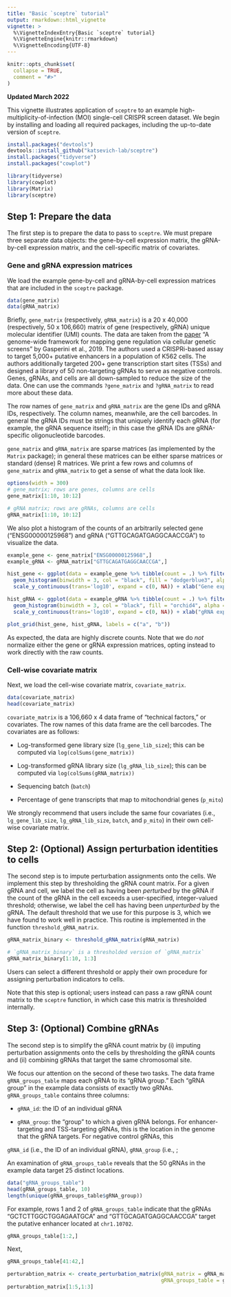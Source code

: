 ```yaml
---
title: "Basic `sceptre` tutorial"
output: rmarkdown::html_vignette
vignette: >
  %\VignetteIndexEntry{Basic `sceptre` tutorial}
  %\VignetteEngine{knitr::rmarkdown}
  %\VignetteEncoding{UTF-8}
---
```


```r
knitr::opts_chunk$set(
  collapse = TRUE,
  comment = "#>"
)
```

**Updated March 2022**

This vignette illustrates application of `sceptre` to an example high-multiplicity-of-infection (MOI) single-cell CRISPR screen dataset. We begin by installing and loading all required packages, including the up-to-date version of `sceptre`.

```r
install.packages("devtools")
devtools::install_github("katsevich-lab/sceptre")
install.packages("tidyverse")
install.packages("cowplot")
```

```r
library(tidyverse)
library(cowplot)
library(Matrix)
library(sceptre)
```

## Step 1: Prepare the data

The first step is to prepare the data to pass to `sceptre`. We must prepare three separate data objects: the gene-by-cell expression matrix, the gRNA-by-cell expression matrix, and the cell-specific matrix of covariates.

### Gene and gRNA expression matrices

We load the example gene-by-cell and gRNA-by-cell expression matrices that are included in the `sceptre` package.

```r
data(gene_matrix)
data(gRNA_matrix)
```

Briefly, `gene_matrix` (respectively, `gRNA_matrix`) is a 20 x 40,000 (respectively, 50 x 106,660) matrix of gene (respectively, gRNA) unique molecular identifier (UMI) counts. The data are taken from the [paper](https://www.sciencedirect.com/science/article/pii/S009286741831554X) "A genome-wide framework for mapping gene regulation via cellular genetic screens" by Gasperini et al., 2019. The authors used a CRISPRi-based assay to target 5,000+ putative enhancers in a population of K562 cells. The authors additionally targeted 200+ gene transcription start sites (TSSs) and designed a library of 50 non-targeting gRNAs to serve as negative controls. Genes, gRNAs, and cells are all down-sampled to reduce the size of the data. One can use the commands `?gene_matrix` and `?gRNA_matrix` to read more about these data.

The row names of `gene_matrix` and `gRNA_matrix` are the gene IDs and gRNA IDs, respectively. The column names, meanwhile, are the cell barcodes. In general the gRNA IDs must be strings that uniquely identify each gRNA (for example, the gRNA sequence itself); in this case the gRNA IDs are gRNA-specific oligonucleotide barcodes.

`gene_matrix` and `gRNA_matrix` are sparse matrices (as implemented by the `Matrix` package); in general these matrices can be either sparse matrices or standard (dense) R matrices. We print a few rows and columns of `gene_matrix` and `gRNA_matrix` to get a sense of what the data look like.

```r
options(width = 300)
# gene_matrix; rows are genes, columns are cells
gene_matrix[1:10, 10:12]

# gRNA matrix; rows are gRNAs, columns are cells
gRNA_matrix[1:10, 10:12]
```

We also plot a histogram of the counts of an arbitrarily selected gene ("ENSG00000125968") and gRNA ("GTTGCAGATGAGGCAACCGA") to visualize the data.

```r
example_gene <- gene_matrix["ENSG00000125968",]
example_gRNA <- gRNA_matrix["GTTGCAGATGAGGCAACCGA",]

hist_gene <- ggplot(data = example_gene %>% tibble(count = .) %>% filter(count >= 1, count <= 40), mapping = aes(x = count)) +
  geom_histogram(binwidth = 3, col = "black", fill = "dodgerblue3", alpha = 0.7) +
  scale_y_continuous(trans='log10', expand = c(0, NA)) + xlab("Gene expressions") + ylab("") + theme_bw(base_size = 10)

hist_gRNA <- ggplot(data = example_gRNA %>% tibble(count = .) %>% filter(count >= 1, count <= 40), mapping = aes(x = count)) +
  geom_histogram(binwidth = 3, col = "black", fill = "orchid4", alpha = 0.7) +
  scale_y_continuous(trans='log10', expand = c(0, NA)) + xlab("gRNA expressions") + ylab("") + theme_bw(base_size = 10)

plot_grid(hist_gene, hist_gRNA, labels = c("a", "b"))
```

As expected, the data are highly discrete counts. Note that we do *not* normalize either the gene or gRNA expression matrices, opting instead to work directly with the raw counts.

### Cell-wise covariate matrix

Next, we load the cell-wise covariate matrix, `covariate_matrix`.

```r
data(covariate_matrix)
head(covariate_matrix)
```

`covariate_matrix` is a 106,660 x 4 data frame of "technical factors," or covariates. The row names of this data frame are the cell barcodes. The covariates are as follows:

-   Log-transformed gene library size (`lg_gene_lib_size`); this can be computed via `log(colSums(gene_matrix))`

-   Log-transformed gRNA library size (`lg_gRNA_lib_size`); this can be computed via `log(colSums(gRNA_matrix))`

-   Sequencing batch (`batch`)

-   Percentage of gene transcripts that map to mitochondrial genes (`p_mito`)

We strongly recommend that users include the same four covariates (i.e., `lg_gene_lib_size`, `lg_gRNA_lib_size`, `batch`, and `p_mito`) in their own cell-wise covariate matrix.

## Step 2: (Optional) Assign perturbation identities to cells

The second step is to impute perturbation assignments onto the cells. We implement this step by thresholding the gRNA count matrix. For a given gRNA and cell, we label the cell as having been *perturbed* by the gRNA if the count of the gRNA in the cell exceeds a user-specified, integer-valued threshold; otherwise, we label the cell has having been *unperturbed* by the gRNA. The default threshold that we use for this purpose is 3, which we have found to work well in practice. This routine is implemented in the function `threshold_gRNA_matrix`.

```r
gRNA_matrix_binary <- threshold_gRNA_matrix(gRNA_matrix)

# `gRNA_matrix_binary` is a thresholded version of `gRNA_matrix`
gRNA_matrix_binary[1:10, 1:3]

```

Users can select a different threshold or apply their own procedure for assigning perturbation indicators to cells.

Note that this step is optional; users instead can pass a raw gRNA count matrix to the `sceptre` function, in which case this matrix is thresholded internally.

## Step 3: (Optional) Combine gRNAs

The second step is to simplify the gRNA count matrix by (i) imputing perturbation assignments onto the cells by thresholding the gRNA counts and (ii) combining gRNAs that target the same chromosomal site.

We focus our attention on the second of these two tasks. The data frame `gRNA_groups_table` maps each gRNA to its "gRNA group." Each "gRNA group" in the example data consists of exactly two gRNAs. `gRNA_groups_table` contains three columns:

-   `gRNA_id`: the ID of an individual gRNA

-   `gRNA_group`: the "group" to which a given gRNA belongs. For enhancer-targeting and TSS-targeting gRNAs, this is the location in the genome that the gRNA targets. For negative control gRNAs, this

`gRNA_id` (i.e., the ID of an individual gRNA), `gRNA_group` (i.e., ;

An examination of `gRNA_groups_table` reveals that the 50 gRNAs in the example data target 25 distinct locations.

```r
data("gRNA_groups_table")
head(gRNA_groups_table, 10)
length(unique(gRNA_groups_table$gRNA_group))
```

For example, rows 1 and 2 of `gRNA_groups_table` indicate that the gRNAs "GCTCTTGGCTGGAGAATGCA" and "GTTGCAGATGAGGCAACCGA" target the putative enhancer located at `chr1.10702`.

```r
gRNA_groups_table[1:2,]
```

Next,

```r
gRNA_groups_table[41:42,]
```

```r
perturabtion_matrix <- create_perturbation_matrix(gRNA_matrix = gRNA_matrix,
                                                  gRNA_groups_table = gRNA_groups_table)
perturabtion_matrix[1:5,1:3]
```
